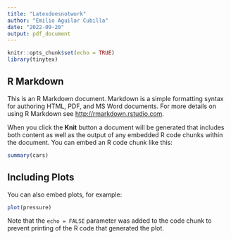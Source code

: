 ```yaml
---
title: "Latexdoesnotwork"
author: "Emilio Aguilar Cubilla"
date: "2022-09-20"
output: pdf_document
---
```


```r
knitr::opts_chunk$set(echo = TRUE)
library(tinytex)
```

## R Markdown

This is an R Markdown document. Markdown is a simple formatting syntax for authoring HTML, PDF, and MS Word documents. For more details on using R Markdown see <http://rmarkdown.rstudio.com>.

When you click the **Knit** button a document will be generated that includes both content as well as the output of any embedded R code chunks within the document. You can embed an R code chunk like this:

```r
summary(cars)
```

## Including Plots

You can also embed plots, for example:

```r
plot(pressure)
```

Note that the `echo = FALSE` parameter was added to the code chunk to prevent printing of the R code that generated the plot.
